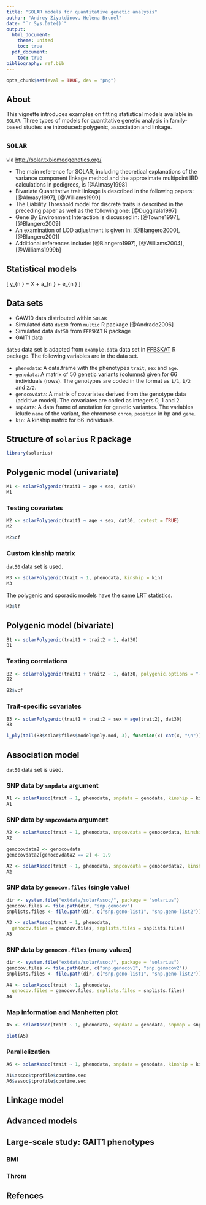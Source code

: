 ```yaml
---
title: "SOLAR models for quantitative genetic analysis"
author: "Andrey Ziyatdinov, Helena Brunel"
date: "`r Sys.Date()`"
output:
  html_document:
    theme: united
    toc: true
  pdf_document:
    toc: true
bibliography: ref.bib
---
```


```r
opts_chunk$set(eval = TRUE, dev = "png")
```

## About

This vignette introduces examples on fitting statistical models available in `SOLAR`.
Three types of models for quantitative genetic analysis in family-based studies are introduced:
polygenic, association and linkage.


## `SOLAR`

via [http://solar.txbiomedgenetics.org/](http://solar.txbiomedgenetics.org/)

* The main reference for SOLAR, including theoretical explanations of the variance component linkage method and the approximate multipoint IBD calculations in pedigrees, is [@Almasy1998] 
* Bivariate Quantitative trait linkage is described in the following papers: [@Almasy1997], [@Williams1999]
* The Liability Threshold model for discrete traits is described in the preceding paper as well as the following one: [@Duggirala1997]
* Gene By Environment Interaction is discussed in: [@Towne1997], [@Blangero2009]
* An examination of LOD adjustment is given in: [@Blangero2000], [@Blangero2001]
* Additional references include: [@Blangero1997], [@Williams2004], [@Williams1999b]


## Statistical models

\[
y_{n \times 1} = X \beta + a_{n \times 1} + e_{n \times 1}
\]

## Data sets

* GAW10 data distributed within `SOLAR`
* Simulated data `dat30` from `multic` R package [@Andrade2006]
* Simulated data `dat50` from `FFBSKAT` R package
* GAIT1 data 

`dat50` data set is adapted from `example.data` data set in 
[FFBSKAT](http://mga.bionet.nsc.ru/soft/FFBSKAT/) R package. 
The following variables are in the data set.

* `phenodata`: A data.frame with the phenotypes `trait`, `sex` and `age`.
* `genodata`: A matrix of 50 genetic variants (columns) given for 66 individuals (rows).
  The genotypes are coded in the format as `1/1`, `1/2` and `2/2`.
* `genocovdata`: A matrix of covariates derived from the genotype data (additive model).
  The covariates are coded as integers 0, 1 and 2.
* `snpdata`: A data.frame of anotation for genetic variantes. 
   The variables iclude `name` of the variant, the chromose `chrom`, `position` in bp and `gene`.
* `kin`: A kinship matrix for 66 individuals.     

## Structure of `solarius` R package 

```r
library(solarius)
```

## Polygenic model (univariate)

```r
M1 <- solarPolygenic(trait1 ~ age + sex, dat30)
M1
```

### Testing covariates

```r
M2 <- solarPolygenic(trait1 ~ age + sex, dat30, covtest = TRUE)
M2
```

```r
M2$cf
```

### Custom kinship matrix

`dat50` data set is used.

```r
M3 <- solarPolygenic(trait ~ 1, phenodata, kinship = kin)
M3
```

The polygenic and sporadic models have the same LRT statistics.

```r
M3$lf
```

## Polygenic model (bivariate)

```r
B1 <- solarPolygenic(trait1 + trait2 ~ 1, dat30)
B1
```

### Testing correlations

```r
B2 <- solarPolygenic(trait1 + trait2 ~ 1, dat30, polygenic.options = "-testrhoe -testrhog")
B2
```

```r
B2$vcf
```

### Trait-specific covariates

```r
B3 <- solarPolygenic(trait1 + trait2 ~ sex + age(trait2), dat30)
B3
```

```r
l_ply(tail(B3$solar$files$model$poly.mod, 3), function(x) cat(x, "\n"))

```

## Association model

`dat50` data set is used.

### SNP data by `snpdata` argument

```r
A1 <- solarAssoc(trait ~ 1, phenodata, snpdata = genodata, kinship = kin)
A1
```

### SNP data by `snpcovdata` argument

```r
A2 <- solarAssoc(trait ~ 1, phenodata, snpcovdata = genocovdata, kinship = kin)
A2
```


```r
genocovdata2 <- genocovdata
genocovdata2[genocovdata2 == 2] <- 1.9

A2 <- solarAssoc(trait ~ 1, phenodata, snpcovdata = genocovdata2, kinship = kin)
A2
```


### SNP data by `genocov.files` (single value)
 
```r
dir <- system.file("extdata/solarAssoc/", package = "solarius")
genocov.files <- file.path(dir, "snp.genocov")
snplists.files <- file.path(dir, c("snp.geno-list1", "snp.geno-list2"))

A3 <- solarAssoc(trait ~ 1, phenodata, 
  genocov.files = genocov.files, snplists.files = snplists.files)
A3
```

### SNP data by `genocov.files` (many values)
 
```r
dir <- system.file("extdata/solarAssoc/", package = "solarius")
genocov.files <- file.path(dir, c("snp.genocov1", "snp.genocov2"))
snplists.files <- file.path(dir, c("snp.geno-list1", "snp.geno-list2"))

A4 <- solarAssoc(trait ~ 1, phenodata, 
  genocov.files = genocov.files, snplists.files = snplists.files)
A4
```

### Map information and Manhetten plot

```r
A5 <- solarAssoc(trait ~ 1, phenodata, snpdata = genodata, snpmap = snpdata, kinship = kin)
```

```r
plot(A5)
```

### Parallelization

```r
A6 <- solarAssoc(trait ~ 1, phenodata, snpdata = genodata, kinship = kin, cores = 2)
```

```r
A1$assoc$tprofile$cputime.sec
A6$assoc$tprofile$cputime.sec
```

## Linkage model

## Advanced models

## Large-scale study: GAIT1 phenotypes

### BMI

### Throm

## Refences
